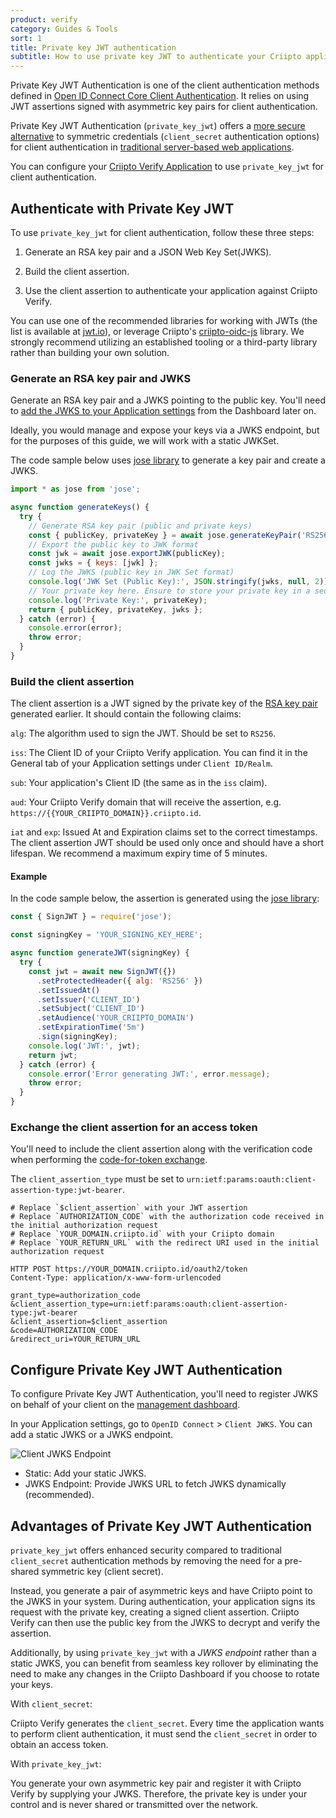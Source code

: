 ```yaml
---
product: verify
category: Guides & Tools
sort: 1
title: Private key JWT authentication
subtitle: How to use private key JWT to authenticate your Criipto application
---
```


Private Key JWT Authentication is one of the client authentication methods defined in [Open ID Connect Core Client Authentication](https://openid.net/specs/openid-connect-core-1_0.html#ClientAuthentication).
It relies on using JWT assertions signed with asymmetric key pairs for client authentication.

<Highlight icon="file-lines">

Private Key JWT Authentication (`private_key_jwt`) offers a [more secure alternative](/verify/guides/privatekey-jwt/#advantages-of-private-key-jwt-authentication) to symmetric credentials (`client_secret` authentication options)
for client authentication in [traditional server-based web applications](/verify/getting-started/oidc-intro/#using-openid-connect-to-integrate-with-criipto-verify).

</Highlight>

You can configure your [Criipto Verify Application](https://docs.criipto.com/verify/getting-started/basics/#applications) to use `private_key_jwt` for client authentication.

## Authenticate with Private Key JWT

To use `private_key_jwt` for client authentication, follow these three steps:

1. Generate an RSA key pair and a JSON Web Key Set(JWKS).

2. Build the client assertion.

3. Use the client assertion to authenticate your application against Criipto Verify.

You can use one of the recommended libraries for working with JWTs (the list is available at [jwt.io](https://jwt.io/libraries)), or leverage Criipto's [criipto-oidc-js](https://github.com/criipto/criipto-oidc-js) library. We strongly recommend utilizing an established tooling or a third-party library rather than building your own solution.

### Generate an RSA key pair and JWKS

Generate an RSA key pair and a JWKS pointing to the public key. You'll need to [add the JWKS to your Application settings](/verify/guides/privatekey-jwt/#configure-private-key-jwt-authentication) from the Dashboard later on.

<Highlight icon="exclamation">

Ideally, you would manage and expose your keys via a JWKS endpoint, but for the purposes of this guide, we will work with a static JWKSet.

</Highlight>

The code sample below uses [jose library](https://github.com/panva/jose) to generate a key pair and create a JWKS.

```javascript
import * as jose from 'jose';

async function generateKeys() {
  try {
    // Generate RSA key pair (public and private keys)
    const { publicKey, privateKey } = await jose.generateKeyPair('RS256');
    // Export the public key to JWK format
    const jwk = await jose.exportJWK(publicKey);
    const jwks = { keys: [jwk] };
    // Log the JWKS (public key in JWK Set format)
    console.log('JWK Set (Public Key):', JSON.stringify(jwks, null, 2));
    // Your private key here. Ensure to store your private key in a secure environment.
    console.log('Private Key:', privateKey);
    return { publicKey, privateKey, jwks };
  } catch (error) {
    console.error(error);
    throw error;
  }
}
```

### Build the client assertion

The client assertion is a JWT signed by the private key of the [RSA key pair](/verify/guides/privatekey-jwt/#generate-an-rsa-key-pair-and-jwks) generated earlier. It should contain the following claims:

`alg`: The algorithm used to sign the JWT. Should be set to `RS256`.

`iss`: The Client ID of your Criipto Verify application. You can find it in the General tab of your Application settings under `Client ID/Realm`.

`sub`: Your application's Client ID (the same as in the `iss` claim).

`aud`: Your Criipto Verify domain that will receive the assertion, e.g. `https://{{YOUR_CRIIPTO_DOMAIN}}.criipto.id`.

`iat` and `exp`: Issued At and Expiration claims set to the correct timestamps. The client assertion JWT should be used only once and should have a short lifespan. We recommend a maximum expiry time of 5 minutes.

#### Example

In the code sample below, the assertion is generated using the [jose library](https://github.com/panva/jose):

```javascript
const { SignJWT } = require('jose');

const signingKey = 'YOUR_SIGNING_KEY_HERE';

async function generateJWT(signingKey) {
  try {
    const jwt = await new SignJWT({})
      .setProtectedHeader({ alg: 'RS256' })
      .setIssuedAt()
      .setIssuer('CLIENT_ID')
      .setSubject('CLIENT_ID')
      .setAudience('YOUR_CRIIPTO_DOMAIN')
      .setExpirationTime('5m')
      .sign(signingKey);
    console.log('JWT:', jwt);
    return jwt;
  } catch (error) {
    console.error('Error generating JWT:', error.message);
    throw error;
  }
}
```

### Exchange the client assertion for an access token

You'll need to include the client assertion along with the verification code when performing the [code-for-token exchange](/verify/getting-started/oidc-intro/#exchange-the-code-for-a-token).

The `client_assertion_type` must be set to `urn:ietf:params:oauth:client-assertion-type:jwt-bearer`.

```curl
# Replace `$client_assertion` with your JWT assertion
# Replace `AUTHORIZATION_CODE` with the authorization code received in the initial authorization request
# Replace `YOUR_DOMAIN.criipto.id` with your Criipto domain
# Replace `YOUR_RETURN_URL` with the redirect URI used in the initial authorization request

HTTP POST https://YOUR_DOMAIN.criipto.id/oauth2/token
Content-Type: application/x-www-form-urlencoded

grant_type=authorization_code
&client_assertion_type=urn:ietf:params:oauth:client-assertion-type:jwt-bearer
&client_assertion=$client_assertion
&code=AUTHORIZATION_CODE
&redirect_uri=YOUR_RETURN_URL
```

## Configure Private Key JWT Authentication

To configure Private Key JWT Authentication, you'll need to register JWKS on behalf of your client on the [management dashboard](https://dashboard.criipto.com).

In your Application settings, go to `OpenID Connect` > `Client JWKS`. You can add a static JWKS or a JWKS endpoint.

![Client JWKS Endpoint](./images/JWKS_endpoint.png)

- Static: Add your static JWKS.
- JWKS Endpoint: Provide JWKS URL to fetch JWKS dynamically (recommended).

## Advantages of Private Key JWT Authentication

`private_key_jwt` offers enhanced security compared to traditional `client_secret` authentication methods by removing the need for a pre-shared symmetric key (client secret).

Instead, you generate a pair of asymmetric keys and have Criipto point to the JWKS in your system. During authentication, your application signs its request with the private key, creating a signed client assertion. Criipto Verify can then use the public key from the JWKS to decrypt and verify the assertion.

Additionally, by using `private_key_jwt` with a _JWKS endpoint_ rather than a static JWKS, you can benefit from seamless key rollover by eliminating the need to make any changes in the Criipto Dashboard if you choose to rotate your keys.

<Highlight icon="file-lines">

With `client_secret`:

Criipto Verify generates the `client_secret`. Every time the application wants to perform client authentication, it must send the `client_secret` in order to obtain an access token.

With `private_key_jwt`:

You generate your own asymmetric key pair and register it with Criipto Verify by supplying your JWKS. Therefore, the private key is under your control and is never shared or transmitted over the network.

</Highlight>
